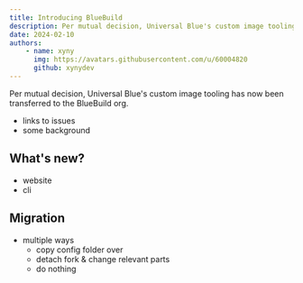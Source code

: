 ```yaml
---
title: Introducing BlueBuild
description: Per mutual decision, Universal Blue's custom image tooling has now been transferred to the BlueBuild org.
date: 2024-02-10
authors:
    - name: xyny
      img: https://avatars.githubusercontent.com/u/60004820
      github: xynydev
---
```


Per mutual decision, Universal Blue's custom image tooling has now been transferred to the BlueBuild org.

- links to issues
- some background

## What's new?

- website
- cli

## Migration

- multiple ways
    - copy config folder over
    - detach fork & change relevant parts
    - do nothing